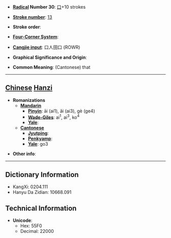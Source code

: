 * '''[[Wiktionary:Chinese radical index| Radical]] Number 30''': [[Wiktionary:Chinese radical index 口|口]]+10 strokes

* '''[[Wiktionary:Chinese total strokes index|Stroke number]]''': [[Wiktionary:Chinese total strokes index 13|13]]

* '''Stroke order''': 

* '''[[Wiktionary:Chinese four corner index|Four-Corner System]]''': 

* '''[[Wiktionary:Chinese Cangjie index|Cangjie input]]''': 口人田口 (ROWR)

* '''Graphical Significance and Origin''': 

* '''Common Meaning''': (Cantonese) that

----

== [[Chinese]] [[Hanzi]] ==

* '''Romanizations'''
** '''[[Mandarin]]'''
*** '''[[Pinyin]]''': āi (ai1), ǎi (ai3), gè (ge4)
*** '''[[Wade-Giles]]''': ai<sup>1</sup>, ai<sup>3</sup>, ko<sup>4</sup>
*** '''[[Yale]]''': 
** '''[[Cantonese]]'''
*** '''[[Jyutping]]''':
*** '''[[Penkyamp]]''': 
*** '''[[Yale]]''': go3

* '''Other info''': 

----

== Dictionary Information ==

* KangXi: 0204.111
* Hanyu Da Zidian: 10668.091

== Technical Information ==

* '''Unicode''':
** Hex: 55F0
** Decimal: 22000